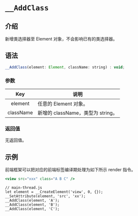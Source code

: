 # `__AddClass`

## 介绍

新增类选择器至 Element 对象，不会影响已有的类选择器。

## 语法

```jsx
__AddClass(element: Element, className: string) : void;
```

### 参数

|    Key    | 说明                              |
| :-------: | --------------------------------- |
|  element  | 任意的 Element 对象。             |
| className | 新增的 className，类型为 string。 |

### 返回值

无返回值。

## 示例

前端框架可以把对应的前端标签编译期处理为如下所示 render 指令。

```jsx
<view src="xxx" class="A B C" />
```

```tsx
// main-thread.js
let element = __CreateElement('view', 0, {});
__SetAttribute(element, 'src', 'xx');
__AddClass(element, 'A');
__AddClass(element, 'B');
__AddClass(element, 'C');
```
